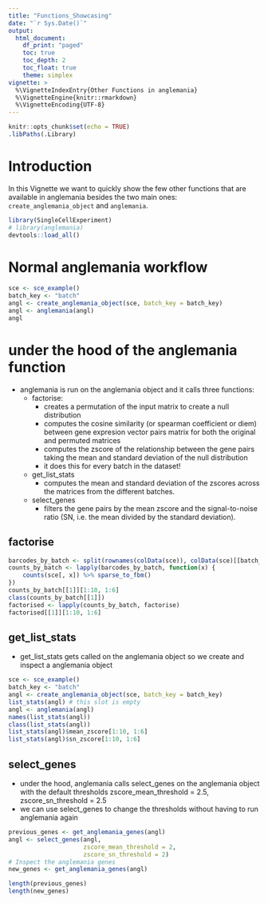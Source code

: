 ```yaml
---
title: "Functions_Showcasing"
date: "`r Sys.Date()`"
output:
  html_document:
    df_print: "paged"
    toc: true
    toc_depth: 2
    toc_float: true
    theme: simplex
vignette: >
  %\VignetteIndexEntry{Other Functions in anglemania}
  %\VignetteEngine{knitr::rmarkdown}
  %\VignetteEncoding{UTF-8}
---
```

```r
knitr::opts_chunk$set(echo = TRUE)
.libPaths(.Library)
```

# Introduction
In this Vignette we want to quickly show the few other functions that are available in 
anglemania besides the two main ones: `create_anglemania_object` and `anglemania`.


```r
library(SingleCellExperiment)
# library(anglemania)
devtools::load_all()

```

# Normal anglemania workflow
```r
sce <- sce_example()
batch_key <- "batch"
angl <- create_anglemania_object(sce, batch_key = batch_key)
angl <- anglemania(angl)
angl
```

# under the hood of the anglemania function
* anglemania is run on the anglemania object and it calls three functions:
    * factorise: 
        * creates a permutation of the input matrix to create a null distribution
        * computes the cosine similarity (or spearman coefficient or diem) between gene expresion 
          vector pairs matrix for both the original and permuted matrices
        * computes the zscore of the relationship between the gene pairs taking the mean and standard 
          deviation of the null distribution
        * it does this for every batch in the dataset!
    * get_list_stats
        * computes the mean and standard deviation of the zscores across the matrices from
          the different batches.
    * select_genes
        * filters the gene pairs by the mean zscore and the signal-to-noise ratio (SN, i.e. the 
          mean divided by the standard deviation).

## factorise
```r
barcodes_by_batch <- split(rownames(colData(sce)), colData(sce)[[batch_key]])
counts_by_batch <- lapply(barcodes_by_batch, function(x) {
    counts(sce[, x]) %>% sparse_to_fbm()
})
counts_by_batch[[1]][1:10, 1:6]
class(counts_by_batch[[1]])
factorised <- lapply(counts_by_batch, factorise)
factorised[[1]][1:10, 1:6]
```

## get_list_stats
* get_list_stats gets called on the anglemania object so we create and inspect a anglemania object
```r
sce <- sce_example()
batch_key <- "batch"
angl <- create_anglemania_object(sce, batch_key = batch_key)
list_stats(angl) # this slot is empty
angl <- anglemania(angl) 
names(list_stats(angl))
class(list_stats(angl))
list_stats(angl)$mean_zscore[1:10, 1:6]
list_stats(angl)$sn_zscore[1:10, 1:6]
```

## select_genes
* under the hood, anglemania calls select_genes on the anglemania object with the default thresholds
  zscore_mean_threshold = 2.5, zscore_sn_threshold = 2.5
* we can use select_genes to change the thresholds without having to run anglemania again
```r
previous_genes <- get_anglemania_genes(angl)
angl <- select_genes(angl,
                     zscore_mean_threshold = 2,
                     zscore_sn_threshold = 2)
# Inspect the anglemania genes
new_genes <- get_anglemania_genes(angl)

length(previous_genes)
length(new_genes)
```